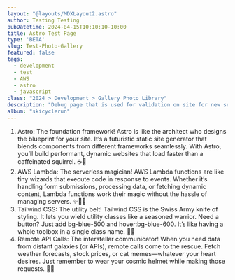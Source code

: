 ```yaml
---
layout: "@layouts/MDXLayout2.astro"
author: Testing Testing
pubDatetime: 2024-04-15T10:10:10-10:00
title: Astro Test Page
type: 'BETA'
slug: Test-Photo-Gallery
featured: false
tags:
  - development
  - test
  - AWS
  - astro
  - javascript
class: "2024 > Development > Gallery Photo Library"
description: "Debug page that is used for validation on site for new setup and toCodes"
album: "skicyclerun"
---
```

1. Astro: The foundation framework! Astro is like the architect who designs the blueprint for your site. It’s a futuristic static site generator that blends components from different frameworks seamlessly. With Astro, you’ll build performant, dynamic websites that load faster than a caffeinated squirrel. ☕🌟
2. AWS Lambda: The serverless magician! AWS Lambda functions are like tiny wizards that execute code in response to events. Whether it’s handling form submissions, processing data, or fetching dynamic content, Lambda functions work their magic without the hassle of managing servers. ✨🧙‍♂️
3. Tailwind CSS: The utility belt! Tailwind CSS is the Swiss Army knife of styling. It lets you wield utility classes like a seasoned warrior. Need a button? Just add bg-blue-500 and hover:bg-blue-600. It’s like having a whole toolbox in a single class name. 🔧🎨
4. Remote API Calls: The interstellar communicator! When you need data from distant galaxies (or APIs), remote calls come to the rescue. Fetch weather forecasts, stock prices, or cat memes—whatever your heart desires. Just remember to wear your cosmic helmet while making those requests. 🌌📡